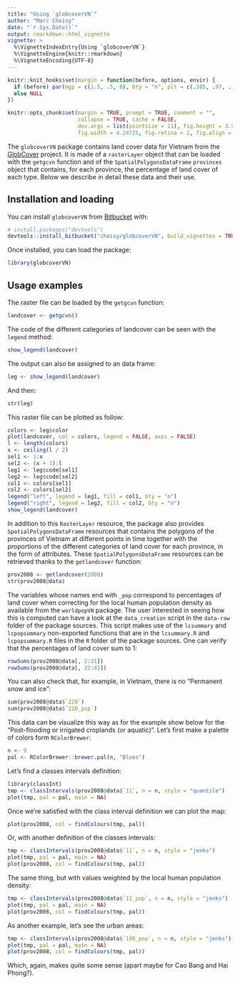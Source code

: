 ```yaml
---
title: "Using `globcoverVN`"
author: "Marc Choisy"
date: "`r Sys.Date()`"
output: rmarkdown::html_vignette
vignette: >
  %\VignetteIndexEntry{Using `globcoverVN`}
  %\VignetteEngine{knitr::rmarkdown}
  %\VignetteEncoding{UTF-8}
---
```


```r
knitr::knit_hooks$set(margin = function(before, options, envir) {
  if (before) par(mgp = c(1.5, .5, 0), bty = "n", plt = c(.105, .97, .13, .97))
  else NULL
})

knitr::opts_chunk$set(margin = TRUE, prompt = TRUE, comment = "",
                      collapse = TRUE, cache = FALSE,
                      dev.args = list(pointsize = 11), fig.height = 3.5,
                      fig.width = 4.24725, fig.retina = 2, fig.align = "center")
```

The `globcoverVN` package contains land cover data for Vietnam from the 
[GlobCover](http://due.esrin.esa.int/page_globcover.php) project. It is made of
a `rasterLayer` object that can be loaded with the `getgcvn` function and of the
`SpatialPolygonsDataFrame` `provinces` object that contains, for each province,
the percentage of land cover of each type. Below we describe in detail these
data and their use.

## Installation and loading

You can install `globcoverVN` from [Bitbucket](https://bitbucket.org/choisy/globcovervn) with:

```r
# install.packages("devtools")
devtools::install_bitbucket("choisy/globcoverVN", build_vignettes = TRUE)
```

Once installed, you can load the package:

```r
library(globcoverVN)
```


## Usage examples

The raster file can be loaded by the `getgcvn` function:

```r
landcover <- getgcvn()
```

The code of the different categories of landcover can be seen with the `legend`
method:

```r
show_legend(landcover)
```

The output can also be assigned to an data frame:

```r
leg <- show_legend(landcover)
```

And then:

```r
str(leg)
```

This raster file can be plotted as follow:

```r
colors <- leg$color
plot(landcover, col = colors, legend = FALSE, axes = FALSE)
l <- length(colors)
x <- ceiling(l / 2)
sel1 <- 1:x
sel2 <- (x + 1):l
leg1 <- leg$code[sel1]
leg2 <- leg$code[sel2]
col1 <- colors[sel1]
col2 <- colors[sel2]
legend("left", legend = leg1, fill = col1, bty = "n")
legend("right", legend = leg2, fill = col2, bty = "n")
show_legend(landcover)
```

In addition to this `RasterLayer` resource, the package also provides 
`SpatialPolygonsDataFrame` resources that contains the polygons of the provinces
of Vietnam at different points in time together with the proportions of the
different categories of land cover for each province, in the form of attributes.
These `SpatialPolygonsDataFrame` resources can be retrieved thanks to the
`getlandcover` function:

```r
prov2008 <- getlandcover(2008)
str(prov2008@data)
```

The variables whose names end with `_pop` correspond to percentages of land
cover when correcting for the local human population density as available from
the `worldpopVN` package. The user interested in seeing how this is computed can
have a look at the `data_creation` script in the `data-raw` folder of the
package sources. This script makes use of the `lcsummary` and `lcpopsummary`
non-exported functions that are in the `lcsummary.R` and `lcpopsummary.R` files
in the `R` folder of the package sources. One can verify that the percentages of
land cover sum to 1:

```r
rowSums(prov2008@data[, 2:21])
rowSums(prov2008@data[, 22:41])
```

You can also check that, for example, in Vietnam, there is no "Permanent snow
and ice":

```r
sum(prov2008@data$`220`)
sum(prov2008@data$`220_pop`)
```


This data can be visualize this way as for the example show below for the
"Post-flooding or irrigated croplands (or aquatic)". Let's first make a palette
of colors form `RColorBrewer`:

```r
n <- 9
pal <- RColorBrewer::brewer.pal(n, "Blues")
```

Let's find a classes intervals definition:

```r
library(classInt)
tmp <- classIntervals(prov2008@data$`11`, n = n, style = "quantile")
plot(tmp, pal = pal, main = NA)
```

Once we're satisfied with the class interval definition we can plot the map:

```r
plot(prov2008, col = findColours(tmp, pal))
```

Or, with another definition of the classes intervals:

```r
tmp <- classIntervals(prov2008@data$`11`, n = n, style = "jenks")
plot(tmp, pal = pal, main = NA)
plot(prov2008, col = findColours(tmp, pal))
```

The same thing, but with values weighted by the local human population
density:

```r
tmp <- classIntervals(prov2008@data$`11_pop`, n = n, style = "jenks")
plot(tmp, pal = pal, main = NA)
plot(prov2008, col = findColours(tmp, pal))
```

As another example, let's see the urban areas:

```r
tmp <- classIntervals(prov2008@data$`190_pop`, n = n, style = "jenks")
plot(tmp, pal = pal, main = NA)
plot(prov2008, col = findColours(tmp, pal))
```

Which, again, makes quite some sense (apart maybe for Cao Bang and Hai Phong?).

